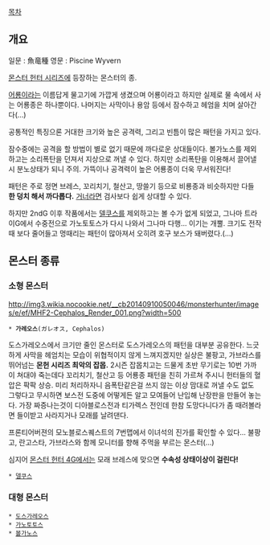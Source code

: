 [[목차]]

== 개요 ==
일문 : 魚竜種
영문 : Piscine Wyvern 

[[몬스터 헌터 시리즈]]에 등장하는 몬스터의 종.

[[어룡]]이라는 이름답게 물고기에 가깝게 생겼으며 어룡이라고 하지만 실제로 물 속에서 사는 어룡종은 하나뿐이다. 나머지는 사막이나 용암 등에서 잠수하고 헤엄을 치며 살아간다(...)

공통적인 특징으론 거대한 크기와 높은 공격력, 그리고 빈틈이 많은 패턴을 가지고 있다.

잠수중에는 공격을 할 방법이 별로 없기 때문에 까다로운 상대들이다. 볼가노스를 제외하고는 소리폭탄을 던져서 지상으로 꺼낼 수 있다. 하지만 소리폭탄을 이용해서 끌어낼 시 분노상태가 되니 주의. 가뜩이나 공격력이 높은 어룡종이 더욱 무서워진다!

패턴은 주로 정면 브레스, 꼬리치기, 철산고, 땅쓸기 등으로 비룡종과 비슷하지만 다들 '''한 덩치 해서 까다롭다.''' [[거너]]라면 검사보다 쉽게 상대할 수 있다.

하지만 2ndG 이후 작품에서는 [[델쿠스]]를 제외하고는 볼 수가 없게 되었고, 그나마 트라이G에서 수중전으로 가노토토스가 다시 나와서 그나마 다행... 이기는 개뿔. 크기도 전작 때 보다 줄어들고 멍때리는 패턴이 많아져서 오히려 호구 보스가 돼버렸다.(...)

== 몬스터 종류 ==
=== 소형 몬스터 ===
http://img3.wikia.nocookie.net/__cb20140910050046/monsterhunter/images/e/ef/MHF2-Cephalos_Render_001.png?width=500
 * '''가레오스'''(ガレオス, Cephalos)
도스가레오스에서 크기만 줄인 몬스터로 도스가레오스의 패턴을 대부분 공유한다.
느긋하게 사막을 헤엄치는 모습이 위협적이지 않게 느껴지겠지만 실상은 불팡고, 가브라스를 뛰어넘는 '''몬헌 시리즈 최악의 잡몹.'''
2시즌 잡몹치고는 드물게 초반 무기로는 10번 가까이 쳐대야 죽는데다 꼬리치기, 철산고 등 어룡종 패턴을 친히 가르쳐 주시니 헌터들의 혈압은 팍팍 상승. 미리 처리하자니 음폭탄같은걸 쓰지 않는 이상 맘대로 꺼낼 수도 없도 그렇다고 무시하면 보스전 도중에 어떻게든 알고 모여들어 난입해 난장판을 만들어 놓는다. 가장 짜증나는것이  디아블로스전과 티가렉스 전인데 한참 도망다니다가 좀 때려볼라면 들이받고 사라지거나 모래를 날려댄다. 

프론티어버젼의 모노블로스퀘스트의 7번맵에서 이녀석의 진가를 확인할 수 있다... 불팡고, 란고스타, 가브라스와 함께 모니터를 향해 주먹을 부르는 몬스터(...)

심지어 [[몬스터 헌터 4G]]에서는 모래 브레스에 맞으면 '''수속성 상태이상이 걸린다!'''

 * [[델쿠스]]

=== 대형 몬스터 ===
 * [[도스가레오스]]
 * [[가노토토스]]
 * [[볼가노스]]
